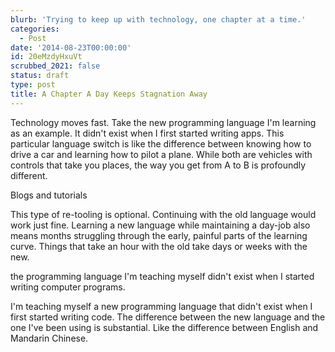 ```yaml
---
blurb: 'Trying to keep up with technology, one chapter at a time.'
categories:
  - Post
date: '2014-08-23T00:00:00'
id: 20eMzdyHxuVt
scrubbed_2021: false
status: draft
type: post
title: A Chapter A Day Keeps Stagnation Away
---
```


Technology moves fast. Take the new programming language I'm learning as an example. It didn't exist when I first started writing apps. This particular language switch is like the difference between knowing how to drive a car and learning how to pilot a plane. While both are vehicles with controls that take you places, the way you get from A to B is profoundly different. 

Blogs and tutorials 



This type of re-tooling is optional. Continuing with the old language would work just fine. Learning a new language while maintaining a day-job also means months struggling through the early, painful parts of the learning curve. Things that take an hour with the old take days or weeks with the new. 






the programming language I'm teaching myself didn't exist when I started writing computer programs. 




I'm teaching myself a new programming language that didn't exist when I first started writing code. The difference between the new language and the one I've been using is substantial. Like the difference between English and Mandarin Chinese. 

